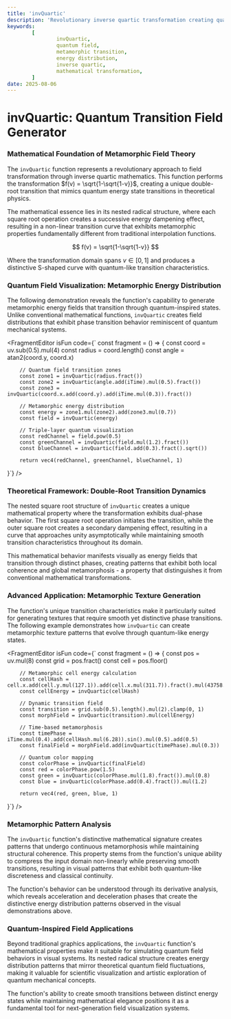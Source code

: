 ```yaml
---
title: 'invQuartic'
description: 'Revolutionary inverse quartic transformation creating quantum-inspired field transitions with metamorphic energy distribution patterns'
keywords:
        [
                invQuartic,
                quantum field,
                metamorphic transition,
                energy distribution,
                inverse quartic,
                mathematical transformation,
        ]
date: 2025-08-06
---
```



# invQuartic: Quantum Transition Field Generator

### Mathematical Foundation of Metamorphic Field Theory

The `invQuartic` function represents a revolutionary approach to field transformation through inverse quartic mathematics. This function performs the transformation $f(v) = \sqrt{1-\sqrt{1-v}}$, creating a unique double-root transition that mimics quantum energy state transitions in theoretical physics.

The mathematical essence lies in its nested radical structure, where each square root operation creates a successive energy dampening effect, resulting in a non-linear transition curve that exhibits metamorphic properties fundamentally different from traditional interpolation functions.

$$
f(v) = \sqrt{1-\sqrt{1-v}}
$$

Where the transformation domain spans $v \in [0,1]$ and produces a distinctive S-shaped curve with quantum-like transition characteristics.

### Quantum Field Visualization: Metamorphic Energy Distribution

The following demonstration reveals the function's capability to generate metamorphic energy fields that transition through quantum-inspired states. Unlike conventional mathematical functions, `invQuartic` creates field distributions that exhibit phase transition behavior reminiscent of quantum mechanical systems.

<FragmentEditor
        isFun
        code={`
const fragment = () => {
        const coord = uv.sub(0.5).mul(4)
        const radius = coord.length()
        const angle = atan2(coord.y, coord.x)

        // Quantum field transition zones
        const zone1 = invQuartic(radius.fract())
        const zone2 = invQuartic(angle.add(iTime).mul(0.5).fract())
        const zone3 = invQuartic(coord.x.add(coord.y).add(iTime.mul(0.3)).fract())

        // Metamorphic energy distribution
        const energy = zone1.mul(zone2).add(zone3.mul(0.7))
        const field = invQuartic(energy)

        // Triple-layer quantum visualization
        const redChannel = field.pow(0.5)
        const greenChannel = invQuartic(field.mul(1.2).fract())
        const blueChannel = invQuartic(field.add(0.3).fract().sqrt())

        return vec4(redChannel, greenChannel, blueChannel, 1)

}`}
/>

### Theoretical Framework: Double-Root Transition Dynamics

The nested square root structure of `invQuartic` creates a unique mathematical property where the transformation exhibits dual-phase behavior. The first square root operation initiates the transition, while the outer square root creates a secondary dampening effect, resulting in a curve that approaches unity asymptotically while maintaining smooth transition characteristics throughout its domain.

This mathematical behavior manifests visually as energy fields that transition through distinct phases, creating patterns that exhibit both local coherence and global metamorphosis - a property that distinguishes it from conventional mathematical transformations.

### Advanced Application: Metamorphic Texture Generation

The function's unique transition characteristics make it particularly suited for generating textures that require smooth yet distinctive phase transitions. The following example demonstrates how `invQuartic` can create metamorphic texture patterns that evolve through quantum-like energy states.

<FragmentEditor
        isFun
        code={`
const fragment = () => {
        const pos = uv.mul(8)
        const grid = pos.fract()
        const cell = pos.floor()

        // Metamorphic cell energy calculation
        const cellHash = cell.x.add(cell.y.mul(127.1)).add(cell.x.mul(311.7)).fract().mul(43758.5453).fract()
        const cellEnergy = invQuartic(cellHash)

        // Dynamic transition field
        const transition = grid.sub(0.5).length().mul(2).clamp(0, 1)
        const morphField = invQuartic(transition).mul(cellEnergy)

        // Time-based metamorphosis
        const timePhase = iTime.mul(0.4).add(cellHash.mul(6.28)).sin().mul(0.5).add(0.5)
        const finalField = morphField.add(invQuartic(timePhase).mul(0.3))

        // Quantum color mapping
        const colorPhase = invQuartic(finalField)
        const red = colorPhase.pow(1.5)
        const green = invQuartic(colorPhase.mul(1.8).fract()).mul(0.8)
        const blue = invQuartic(colorPhase.add(0.4).fract()).mul(1.2)

        return vec4(red, green, blue, 1)

}`}
/>

### Metamorphic Pattern Analysis

The `invQuartic` function's distinctive mathematical signature creates patterns that undergo continuous metamorphosis while maintaining structural coherence. This property stems from the function's unique ability to compress the input domain non-linearly while preserving smooth transitions, resulting in visual patterns that exhibit both quantum-like discreteness and classical continuity.

The function's behavior can be understood through its derivative analysis, which reveals acceleration and deceleration phases that create the distinctive energy distribution patterns observed in the visual demonstrations above.

### Quantum-Inspired Field Applications

Beyond traditional graphics applications, the `invQuartic` function's mathematical properties make it suitable for simulating quantum field behaviors in visual systems. Its nested radical structure creates energy distribution patterns that mirror theoretical quantum field fluctuations, making it valuable for scientific visualization and artistic exploration of quantum mechanical concepts.

The function's ability to create smooth transitions between distinct energy states while maintaining mathematical elegance positions it as a fundamental tool for next-generation field visualization systems.

